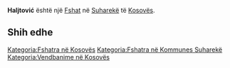 {{Fshat në Kosovës
 | Emri                = Haljtović
| srp_N_name = Haljtović
| srp_N_FULL_NAME_RO = Haljtović
| srp_N_FULL_NAME_ND_RO = Haljtovic
| srp_N_SORT_NAME_RG = HALJTOVIC
| srp_N_FULL_NAME_RG = Haljtović
| srp_N_FULL_NAME_ND_RG = Haljtovic

 | Emri (Rasa dhanore) = 
 | Figura              = 
 | Shteti              = Kosovo
 | Komuna              = Suharekë
 | Kodi postar         = 
 | Sipërfaqja          = 

 | Popullsia           = 

 | Regj. i popullsisë  = 
 | Dend. e popullsisë  = 
 | Faqja zyrtare       = 
 <!--- Koordinatat ----> 
 | Gjerësia            = 42.713333
 | Gjatësia            = 20.903333
 | Lartësia            = 
}}
'''Haljtović''' është një [[Fshat]] në [[Suharekë]] të [[Kosovës]].

<!-- == Gjeografia == -->
<!-- == Historia == -->
<!-- == Demografia == -->
== Shih edhe ==
{{Komuna Suharekë}}
{{Kosovo-Administrata-Cung}}

[[Kategoria:Fshatra në Kosovës]]
[[Kategoria:Fshatra në Kommunes Suharekë]]
[[Kategoria:Vendbanime në Kosovës]]